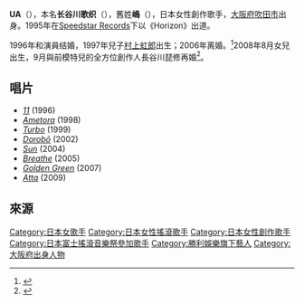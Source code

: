 {{expand|time=2015-01-21T15:08:45+00:00}}
'''UA'''（{{bd|1972年|3月11日}}），本名'''长谷川歌织'''（{{jpn|j=長谷川 歌織|hg=はせがわ かおり|rm=Hasegawa Kaori}}），舊姓'''嶋'''（{{jpn|j=嶋|hg=しま|rm=Shima}}），日本女性創作歌手，[[大阪府|大阪府]][[吹田市|吹田市]]出身。1995年在[[Speedstar_Records|Speedstar Records]]下以《Horizon》出道。

1996年和演員{{link-ja|村上淳}}结婚，1997年兒子[[村上虹郎|村上虹郎]]出生；2006年离婚。<ref name="tokyograph">{{cite news|url=http://www.tokyograph.com/news/id-3121|title=UA pregnant with second child - Tokyograph|accessdate=2010-04-22|date=2008-05-05|work=Tokyograph|archive-date=2010-09-29|archive-url=https://web.archive.org/web/20100929110314/http://www.tokyograph.com/news/id-3121|dead-url=no}}</ref>2008年8月女兒出生，9月與前模特兒的全方位創作人長谷川琵修再婚<ref>{{Cite web|date=2008-11-13|url=http://www.asahi.com/showbiz/nikkan/NIK200811130005.html|title=UA再婚、8月には第2子・長女を出産|publisher=朝日新聞|accessdate=2011-02-14|deadurl=yes|archiveurl=https://web.archive.org/web/20110902140414/http://www.asahi.com/showbiz/nikkan/NIK200811130005.html|archivedate=2011-09-02}}</ref>。

==唱片==
*''[[11_(Ua_album)|11]]'' (1996)
*''[[Ametora|Ametora]]'' (1998)
*''[[Turbo_(Ua_album)|Turbo]]'' (1999)
*''[[Dorobō|Dorobō]]'' (2002)
*''[[Sun_(UA_album)|Sun]]'' (2004)
*''[[Breathe_(Ua_album)|Breathe]]'' (2005)
*''[[Golden_Green_(album)|Golden Green]]'' (2007)
*''[[Atta_(album)|Atta]]'' (2009)

==來源==
{{reflist}}

{{Japan-singer-stub}}
{{勝利娛樂}}
{{Authority control}}
{{DEFAULTSORT:UA}}
[[Category:日本女歌手|Category:日本女歌手]]
[[Category:日本女性搖滾歌手|Category:日本女性搖滾歌手]]
[[Category:日本女性創作歌手|Category:日本女性創作歌手]]
[[Category:日本富士搖滾音樂祭參加歌手|Category:日本富士搖滾音樂祭參加歌手]]
[[Category:勝利娛樂旗下藝人|Category:勝利娛樂旗下藝人]]
[[Category:大阪府出身人物|Category:大阪府出身人物]]